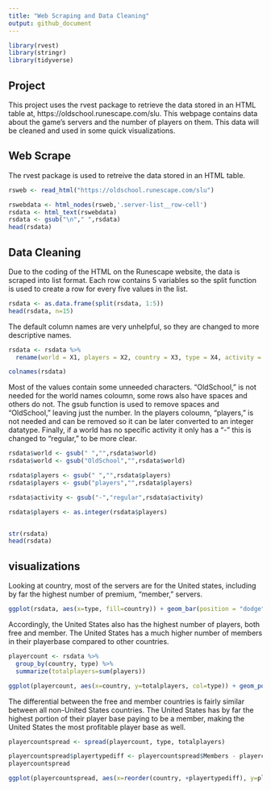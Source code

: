 ```yaml
---
title: "Web Scraping and Data Cleaning"
output: github_document
---
```


```r
library(rvest)
library(stringr)
library(tidyverse)
```

## Project

This project uses the rvest package to retrieve the data stored in an HTML table at,
https://oldschool.runescape.com/slu. This webpage contains data about the game's servers and the number of players on them. This data will be cleaned and used in some quick visualizations. 


## Web Scrape

The rvest package is used to retreive the data stored in an HTML table. 

```r
rsweb <- read_html("https://oldschool.runescape.com/slu")

rswebdata <- html_nodes(rsweb,'.server-list__row-cell')
rsdata <- html_text(rswebdata)
rsdata <- gsub("\n"," ",rsdata)
head(rsdata)
```

## Data Cleaning

Due to the coding of the HTML on the Runescape website, the data is scraped into list format. Each row contains 5 variables so the split function is used to create a row for every five values in the list.

```r
rsdata <- as.data.frame(split(rsdata, 1:5))
head(rsdata, n=15)

```

The default column names are very unhelpful, so they are changed to more descriptive names.

```r
rsdata <- rsdata %>%
  rename(world = X1, players = X2, country = X3, type = X4, activity = X5)

colnames(rsdata)
```
Most of the values contain some unneeded characters. "OldSchool," is not needed for the world names coloumn, some rows also have spaces and others do not. The gsub function is used to remove spaces and "OldSchool," leaving just the number. In the players coloumn, "players," is not needed and can be removed so it can be later converted to an integer datatype. Finally, if a world has no specific activity it only has a "-" this is changed to "regular," to be more clear. 

```r
rsdata$world <- gsub(" ","",rsdata$world)
rsdata$world <- gsub("OldSchool","",rsdata$world)

rsdata$players <- gsub(" ","",rsdata$players)
rsdata$players <- gsub("players","",rsdata$players)

rsdata$activity <- gsub("-","regular",rsdata$activity)

rsdata$players <- as.integer(rsdata$players)


str(rsdata)
head(rsdata)

```
## visualizations

Looking at country, most of the servers are for the United states, including by far the highest number of premium, "member," servers. 

```r
ggplot(rsdata, aes(x=type, fill=country)) + geom_bar(position = "dodge")

```

Accordingly, the United States also has the highest number of players, both free and member. The United States has a much higher number of members in their playerbase compared to other countries.
```r
playercount <- rsdata %>%
  group_by(country, type) %>%
  summarize(totalplayers=sum(players))

ggplot(playercount, aes(x=country, y=totalplayers, col=type)) + geom_point()

```

The differential between the free and member countries is fairly similar between all non-United States countries. The United States has by far the highest portion of their player base paying to be a member, making the United States the most profitable player base as well.
```r
playercountspread <- spread(playercount, type, totalplayers)

playercountspread$playertypediff <- playercountspread$Members - playercountspread$Free
playercountspread

ggplot(playercountspread, aes(x=reorder(country, +playertypediff), y=playertypediff, fill=country)) + geom_col(position = "dodge") +xlab("Countries")+ ylab("Player Type Differential")
```
